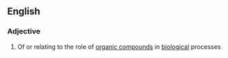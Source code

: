 ==English==

===Adjective===
{{en-adj}}

#{{biochemistry}} Of or relating to the role of [[organic compound]]s in [[biological]] processes